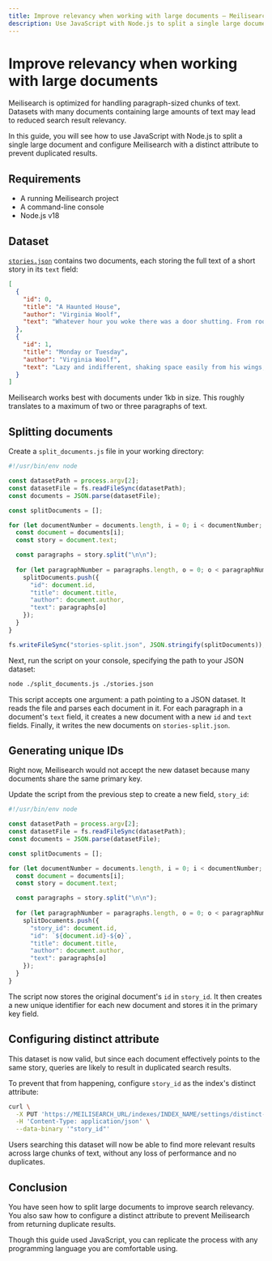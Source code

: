 ```yaml
---
title: Improve relevancy when working with large documents — Meilisearch documentation
description: Use JavaScript with Node.js to split a single large document and configure Meilisearch with a distinct attribute to prevent duplicated results.
---
```


# Improve relevancy when working with large documents

Meilisearch is optimized for handling paragraph-sized chunks of text. Datasets with many documents containing large amounts of text may lead to reduced search result relevancy.

In this guide, you will see how to use JavaScript with Node.js to split a single large document and configure Meilisearch with a distinct attribute to prevent duplicated results.

## Requirements

- A running Meilisearch project
- A command-line console
- Node.js v18

## Dataset

<a id="downloadstories" href="/assets/datasets/stories.json" download="stories.json">`stories.json`</a> contains two documents, each storing the full text of a short story in its `text` field:

```json
[
  {
    "id": 0,
    "title": "A Haunted House",
    "author": "Virginia Woolf",
    "text": "Whatever hour you woke there was a door shutting. From room to room they went, hand in hand, lifting here, opening there, making sure—a ghostly couple.\n\n \"Here we left it,\" she said. And he added, \"Oh, but here too!\" \"It's upstairs,\" she murmured. \"And in the garden,\" he whispered. \"Quietly,\" they said, \"or we shall wake them.\"\n\nBut it wasn't that you woke us. Oh, no. \"They're looking for it; they're drawing the curtain,\" one might say, and so read on a page or two. \"Now they've found it,\" one would be certain, stopping the pencil on the margin. And then, tired of reading, one might rise and see for oneself, the house all empty, the doors standing open, only the wood pigeons bubbling with content and the hum of the threshing machine sounding from the farm. \"What did I come in here for? What did I want to find?\" My hands were empty. \"Perhaps it's upstairs then?\" The apples were in the loft. And so down again, the garden still as ever, only the book had slipped into the grass.\n\nBut they had found it in the drawing room. Not that one could ever see them. The window panes reflected apples, reflected roses; all the leaves were green in the glass. If they moved in the drawing room, the apple only turned its yellow side. Yet, the moment after, if the door was opened, spread about the floor, hung upon the walls, pendant from the ceiling—what? My hands were empty. The shadow of a thrush crossed the carpet; from the deepest wells of silence the wood pigeon drew its bubble of sound. \"Safe, safe, safe,\" the pulse of the house beat softly. \"The treasure buried; the room ...\" the pulse stopped short. Oh, was that the buried treasure?\n\nA moment later the light had faded. Out in the garden then? But the trees spun darkness for a wandering beam of sun. So fine, so rare, coolly sunk beneath the surface the beam I sought always burnt behind the glass. Death was the glass; death was between us; coming to the woman first, hundreds of years ago, leaving the house, sealing all the windows; the rooms were darkened. He left it, left her, went North, went East, saw the stars turned in the Southern sky; sought the house, found it dropped beneath the Downs. \"Safe, safe, safe,\" the pulse of the house beat gladly. \"The Treasure yours.\"\n\nThe wind roars up the avenue. Trees stoop and bend this way and that. Moonbeams splash and spill wildly in the rain. But the beam of the lamp falls straight from the window. The candle burns stiff and still. Wandering through the house, opening the windows, whispering not to wake us, the ghostly couple seek their joy.\n\n\"Here we slept,\" she says. And he adds, \"Kisses without number.\" \"Waking in the morning—\" \"Silver between the trees—\" \"Upstairs—\" \"In the garden—\" \"When summer came—\" \"In winter snowtime—\" The doors go shutting far in the distance, gently knocking like the pulse of a heart.\n\nNearer they come; cease at the doorway. The wind falls, the rain slides silver down the glass. Our eyes darken; we hear no steps beside us; we see no lady spread her ghostly cloak. His hands shield the lantern. \"Look,\" he breathes. \"Sound asleep. Love upon their lips.\"\n\nStooping, holding their silver lamp above us, long they look and deeply. Long they pause. The wind drives straightly; the flame stoops slightly. Wild beams of moonlight cross both floor and wall, and, meeting, stain the faces bent; the faces pondering; the faces that search the sleepers and seek their hidden joy.\n\n\"Safe, safe, safe,\" the heart of the house beats proudly. \"Long years—\" he sighs. \"Again you found me.\" \"Here,\" she murmurs, \"sleeping; in the garden reading; laughing, rolling apples in the loft. Here we left our treasure—\" Stooping, their light lifts the lids upon my eyes. \"Safe! safe! safe!\" the pulse of the house beats wildly. Waking, I cry \"Oh, is this _your_ buried treasure? The light in the heart."
  },
  {
    "id": 1,
    "title": "Monday or Tuesday",
    "author": "Virginia Woolf",
    "text": "Lazy and indifferent, shaking space easily from his wings, knowing his way, the heron passes over the church beneath the sky. White and distant, absorbed in itself, endlessly the sky covers and uncovers, moves and remains. A lake? Blot the shores of it out! A mountain? Oh, perfect—the sun gold on its slopes. Down that falls. Ferns then, or white feathers, for ever and ever——\n\nDesiring truth, awaiting it, laboriously distilling a few words, for ever desiring—(a cry starts to the left, another to the right. Wheels strike divergently. Omnibuses conglomerate in conflict)—for ever desiring—(the clock asseverates with twelve distinct strokes that it is midday; light sheds gold scales; children swarm)—for ever desiring truth. Red is the dome; coins hang on the trees; smoke trails from the chimneys; bark, shout, cry \"Iron for sale\"—and truth?\n\nRadiating to a point men's feet and women's feet, black or gold-encrusted—(This foggy weather—Sugar? No, thank you—The commonwealth of the future)—the firelight darting and making the room red, save for the black figures and their bright eyes, while outside a van discharges, Miss Thingummy drinks tea at her desk, and plate-glass preserves fur coats——\n\nFlaunted, leaf-light, drifting at corners, blown across the wheels, silver-splashed, home or not home, gathered, scattered, squandered in separate scales, swept up, down, torn, sunk, assembled—and truth?\n\nNow to recollect by the fireside on the white square of marble. From ivory depths words rising shed their blackness, blossom and penetrate. Fallen the book; in the flame, in the smoke, in the momentary sparks—or now voyaging, the marble square pendant, minarets beneath and the Indian seas, while space rushes blue and stars glint—truth? or now, content with closeness?\n\nLazy and indifferent the heron returns; the sky veils her stars; then bares them."
  }
]
```

<Capsule intent="note" title="What is a large document for Meilisearch?">
Meilisearch works best with documents under 1kb in size. This roughly translates to a maximum of two or three paragraphs of text.
</Capsule>

## Splitting documents

Create a `split_documents.js` file in your working directory:

```js
#!/usr/bin/env node

const datasetPath = process.argv[2];
const datasetFile = fs.readFileSync(datasetPath);
const documents = JSON.parse(datasetFile);

const splitDocuments = [];

for (let documentNumber = documents.length, i = 0; i < documentNumber; i += 1) {
  const document = documents[i];
  const story = document.text;

  const paragraphs = story.split("\n\n");
  
  for (let paragraphNumber = paragraphs.length, o = 0; o < paragraphNumber; o += 1) {
    splitDocuments.push({
      "id": document.id,
      "title": document.title,
      "author": document.author,
      "text": paragraphs[o]
    });
  }
}

fs.writeFileSync("stories-split.json", JSON.stringify(splitDocuments));
```

Next, run the script on your console, specifying the path to your JSON dataset:

```sh
node ./split_documents.js ./stories.json
```

This script accepts one argument: a path pointing to a JSON dataset. It reads the file and parses each document in it. For each paragraph in a document's `text` field, it creates a new document with a new `id` and `text` fields. Finally, it writes the new documents on `stories-split.json`.

## Generating unique IDs

Right now, Meilisearch would not accept the new dataset because many documents share the same primary key.

Update the script from the previous step to create a new field, `story_id`:

```js
#!/usr/bin/env node

const datasetPath = process.argv[2];
const datasetFile = fs.readFileSync(datasetPath);
const documents = JSON.parse(datasetFile);

const splitDocuments = [];

for (let documentNumber = documents.length, i = 0; i < documentNumber; i += 1) {
  const document = documents[i];
  const story = document.text;

  const paragraphs = story.split("\n\n");
  
  for (let paragraphNumber = paragraphs.length, o = 0; o < paragraphNumber; o += 1) {
    splitDocuments.push({
      "story_id": document.id,
      "id": `${document.id}-${o}`,
      "title": document.title,
      "author": document.author,
      "text": paragraphs[o]
    });
  }
}
```

The script now stores the original document's `id` in `story_id`. It then creates a new unique identifier for each new document and stores it in the primary key field.

## Configuring distinct attribute

This dataset is now valid, but since each document effectively points to the same story, queries are likely to result in duplicated search results.

To prevent that from happening, configure `story_id` as the index's distinct attribute:

```sh
curl \
  -X PUT 'https://MEILISEARCH_URL/indexes/INDEX_NAME/settings/distinct-attribute' \
  -H 'Content-Type: application/json' \
  --data-binary '"story_id"'
```

Users searching this dataset will now be able to find more relevant results across large chunks of text, without any loss of performance and no duplicates.

## Conclusion

You have seen how to split large documents to improve search relevancy. You also saw how to configure a distinct attribute to prevent Meilisearch from returning duplicate results. 

Though this guide used JavaScript, you can replicate the process with any programming language you are comfortable using.

